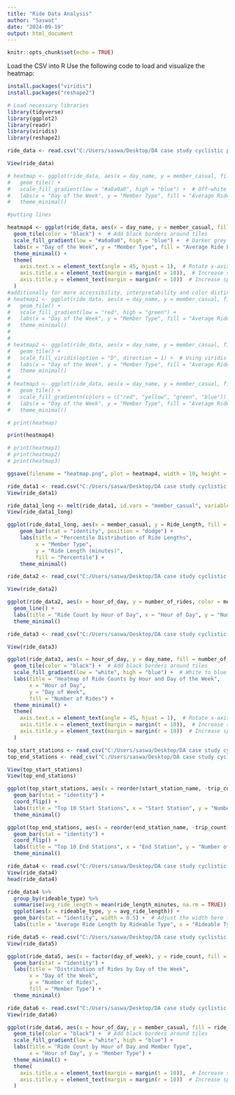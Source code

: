 ```yaml
---
title: "Ride Data Analysis"
author: "Saswat"
date: "2024-09-19"
output: html_document
---
```


```r
knitr::opts_chunk$set(echo = TRUE)
```
Load the CSV into R Use the following code to load and visualize the heatmap:
```r
install.packages("viridis")
install.packages("reshape2")
```

```r
# Load necessary libraries
library(tidyverse)
library(ggplot2)
library(readr)
library(viridis) 
library(reshape2)
```
```r
ride_data <- read.csv("C:/Users/saswa/Desktop/DA case study cyclistic project/average_ride_length_heatmap.csv")
```
```r
View(ride_data)
```

```r
# heatmap <- ggplot(ride_data, aes(x = day_name, y = member_casual, fill = avg_ride_length_minutes)) +
#   geom_tile() +
#   scale_fill_gradient(low = "#a0a0a0", high = "blue") +  # Off-white to blue gradient
#   labs(x = "Day of the Week", y = "Member Type", fill = "Average Ride Length (minutes)") +
#   theme_minimal()

#putting lines

heatmap4 <- ggplot(ride_data, aes(x = day_name, y = member_casual, fill = avg_ride_length_minutes)) +
  geom_tile(color = "black") +  # Add black borders around tiles
  scale_fill_gradient(low = "#a0a0a0", high = "blue") +  # Darker grey to blue gradient
  labs(x = "Day of the Week", y = "Member Type", fill = "Average Ride Length (minutes)") +
  theme_minimal() +
  theme(
    axis.text.x = element_text(angle = 45, hjust = 1),  # Rotate x-axis labels for better readability
    axis.title.x = element_text(margin = margin(t = 10)),  # Increase space between x-axis title and labels
    axis.title.y = element_text(margin = margin(r = 10))  # Increase space between y-axis title and labels
  )
#additionally for more accessibility, interpretability and color distinction.
# heatmap1 <- ggplot(ride_data, aes(x = day_name, y = member_casual, fill = avg_ride_length_minutes)) +
#   geom_tile() +
#   scale_fill_gradient(low = "red", high = "green") +
#   labs(x = "Day of the Week", y = "Member Type", fill = "Average Ride Length (minutes)") +
#   theme_minimal()
# 
# 
# heatmap2 <- ggplot(ride_data, aes(x = day_name, y = member_casual, fill = avg_ride_length_minutes)) +
#   geom_tile() +
#   scale_fill_viridis(option = "D", direction = 1) +  # Using viridis color scale
#   labs(x = "Day of the Week", y = "Member Type", fill = "Average Ride Length (minutes)") +
#   theme_minimal()
# 
# heatmap3 <- ggplot(ride_data, aes(x = day_name, y = member_casual, fill = avg_ride_length_minutes)) +
#   geom_tile() +
#   scale_fill_gradientn(colors = c("red", "yellow", "green", "blue")) + # Multi-color gradient
#   labs(x = "Day of the Week", y = "Member Type", fill = "Average Ride Length (minutes)") +
#   theme_minimal()


```

```r

# print(heatmap)

print(heatmap4)

# print(heatmap1)
# print(heatmap2)
# print(heatmap3)

```

```r
ggsave(filename = "heatmap.png", plot = heatmap4, width = 10, height = 6, units = "in", dpi = 300)

```
```r
ride_data1 <- read.csv("C:/Users/saswa/Desktop/DA case study cyclistic project/percentile_membr_casual.csv")
View(ride_data1)
```
```r
ride_data1_long <- melt(ride_data1, id.vars = "member_casual", variable.name = "Percentile", value.name = "Ride_Length")
View(ride_data1_long)

```
```r

ggplot(ride_data1_long, aes(x = member_casual, y = Ride_Length, fill = Percentile)) +
    geom_bar(stat = "identity", position = "dodge") +
    labs(title = "Percentile Distribution of Ride Lengths",
         x = "Member Type",
         y = "Ride Length (minutes)",
         fill = "Percentile") +
    theme_minimal()

```
```r
ride_data2 <- read_csv("C:/Users/saswa/Desktop/DA case study cyclistic project/Visualisations/Visualisation data/hour_of_day_member_casual_number_of_rides.csv")

View(ride_data2)
```
```r
ggplot(ride_data2, aes(x = hour_of_day, y = number_of_rides, color = member_casual)) +
  geom_line() +
  labs(title = "Ride Count by Hour of Day", x = "Hour of Day", y = "Number of Rides") +
  theme_minimal()
```
```r
ride_data3 <- read_csv("C:/Users/saswa/Desktop/DA case study cyclistic project/Visualisations/Visualisation data/hour_of_day_day_of_week_member_casual_number_of_rides.csv")

View(ride_data3)

```
```r
ggplot(ride_data3, aes(x = hour_of_day, y = day_name, fill = number_of_rides)) +
  geom_tile(color = "black") +  # Add black borders around tiles
  scale_fill_gradient(low = "white", high = "blue") +  # White to blue gradient for fill
  labs(title = "Heatmap of Ride Counts by Hour and Day of the Week", 
       x = "Hour of Day", 
       y = "Day of Week", 
       fill = "Number of Rides") +
  theme_minimal() +
  theme(
    axis.text.x = element_text(angle = 45, hjust = 1),  # Rotate x-axis labels for better readability
    axis.title.x = element_text(margin = margin(t = 10)),  # Increase space between x-axis title and labels
    axis.title.y = element_text(margin = margin(r = 10))  # Increase space between y-axis title and labels
  )

```
```r
top_start_stations <- read_csv("C:/Users/saswa/Desktop/DA case study cyclistic project/Visualisations/Visualisation data/ssn_trip_count.csv")
top_end_stations <- read_csv("C:/Users/saswa/Desktop/DA case study cyclistic project/Visualisations/Visualisation data/esn_trip_count.csv")
```
```r
View(top_start_stations)
View(top_end_stations)
```

```r
ggplot(top_start_stations, aes(x = reorder(start_station_name, -trip_count), y = trip_count)) +
  geom_bar(stat = "identity") +
  coord_flip() +
  labs(title = "Top 10 Start Stations", x = "Start Station", y = "Number of Rides") +
  theme_minimal()
```
```r
ggplot(top_end_stations, aes(x = reorder(end_station_name, -trip_count), y = trip_count)) +
  geom_bar(stat = "identity") +
  coord_flip() +
  labs(title = "Top 10 End Stations", x = "End Station", y = "Number of Rides") +
  theme_minimal()
```

```r
ride_data4 <- read.csv("C:/Users/saswa/Desktop/DA case study cyclistic project/Visualisations/Visualisation data/ride_length_minutes_day_of_week_rideable_type.csv")
View(ride_data4)
head(ride_data4)
```
```r


ride_data4 %>%
  group_by(rideable_type) %>%
  summarise(avg_ride_length = mean(ride_length_minutes, na.rm = TRUE)) %>%
  ggplot(aes(x = rideable_type, y = avg_ride_length)) +
  geom_bar(stat = "identity", width = 0.5) +  # Adjust the width here (default is 0.9)
  labs(title = "Average Ride Length by Rideable Type", x = "Rideable Type", y = "Average Ride Length (minutes)")

```
```r
ride_data5 <- read.csv("C:/Users/saswa/Desktop/DA case study cyclistic project/Visualisations/Visualisation data/day_of_week_member_casual_ride_count.csv")
View(ride_data5)
```
```r
ggplot(ride_data5, aes(x = factor(day_of_week), y = ride_count, fill = member_casual)) +
  geom_bar(stat = "identity") +
  labs(title = "Distribution of Rides by Day of the Week",
       x = "Day of the Week",
       y = "Number of Rides",
       fill = "Member Type") +
  theme_minimal()
```
```r
ride_data6 <- read.csv("C:/Users/saswa/Desktop/DA case study cyclistic project/Visualisations/Visualisation data/hour_of_day_member_causal_ride_count.csv")
View(ride_data6)
```

```r
ggplot(ride_data6, aes(x = hour_of_day, y = member_casual, fill = ride_count)) +
  geom_tile(color = "black") +  # Add black borders around tiles
  scale_fill_gradient(low = "white", high = "blue") +
  labs(title = "Ride Count by Hour of Day and Member Type",
       x = "Hour of Day", y = "Member Type") +
  theme_minimal() +
  theme(
    axis.title.x = element_text(margin = margin(t = 10)),  # Increase space between x-axis title and labels
    axis.title.y = element_text(margin = margin(r = 10))  # Increase space between y-axis title and labels
  )

```

